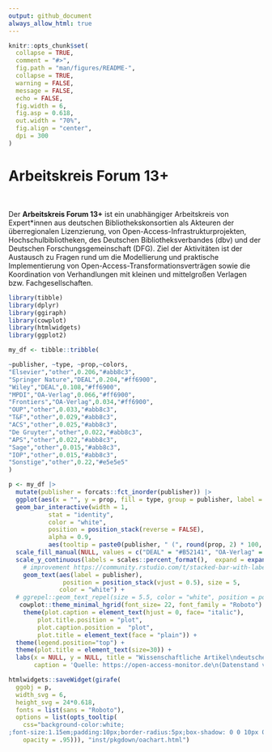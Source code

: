 ```yaml
---
output: github_document
always_allow_html: true
---
```


<!-- README.md is generated from README.Rmd. Please edit that file -->

```r
knitr::opts_chunk$set(
  collapse = TRUE,
  comment = "#>",
  fig.path = "man/figures/README-",
  collapse = TRUE,
  warning = FALSE,
  message = FALSE,
  echo = FALSE,
  fig.width = 6,
  fig.asp = 0.618,
  out.width = "70%",
  fig.align = "center",
  dpi = 300
)
```

<h1>Arbeitskreis Forum 13+</h1>

<div style="margin-top: 50px;">


Der **Arbeitskreis Forum 13+** ist ein unabhängiger Arbeitskreis von Expert*innen aus deutschen Bibliothekskonsortien als Akteuren der überregionalen Lizenzierung, von Open-Access-Infrastrukturprojekten, Hochschulbibliotheken, des Deutschen Bibliotheksverbandes (dbv) und der Deutschen Forschungsgemeinschaft (DFG).
Ziel der Aktivitäten ist der Austausch zu Fragen rund um die Modellierung und praktische Implementierung von Open-Access-Transformationsverträgen sowie die Koordination von Verhandlungen mit kleinen und mittelgroßen Verlagen bzw. Fachgesellschaften.


```r
library(tibble)
library(dplyr)
library(ggiraph)
library(cowplot)
library(htmlwidgets)
library(ggplot2)

my_df <- tibble::tribble(

~publisher, ~type, ~prop,~colors,
"Elsevier","other",0.206,"#abb8c3",
"Springer Nature","DEAL",0.204,"#ff6900",
"Wiley","DEAL",0.108,"#ff6900",
"MPDI","OA-Verlag",0.066,"#ff6900",
"Frontiers","OA-Verlag",0.034,"#ff6900",
"OUP","other",0.033,"#abb8c3",
"T&F","other",0.029,"#abb8c3",
"ACS","other",0.025,"#abb8c3",
"De Gruyter","other",0.022,"#abb8c3",
"APS","other",0.022,"#abb8c3",
"Sage","other",0.015,"#abb8c3",
"IOP","other",0.015,"#abb8c3",
"Sonstige","other",0.22,"#e5e5e5"
)

p <- my_df |>
  mutate(publisher = forcats::fct_inorder(publisher)) |>
  ggplot(aes(x = "", y = prop, fill = type, group = publisher, label = publisher)) +
  geom_bar_interactive(width = 1,
           stat = "identity",
           color = "white",
           position = position_stack(reverse = FALSE),
           alpha = 0.9,
           aes(tooltip = paste0(publisher, " (", round(prop, 2) * 100, "%)"))) +
  scale_fill_manual(NULL, values = c("DEAL" = "#B52141", "OA-Verlag" = "#0093c7", "other" = "grey60"), breaks= c("DEAL", "OA-Verlag")) +
  scale_y_continuous(labels = scales::percent_format(),  expand = expansion(mult = c(0, 0.05))) +
    # improvement https://community.rstudio.com/t/stacked-bar-with-labels-at-the-right-end-using-ggrepel-and-ggplot2/169123
    geom_text(aes(label = publisher), 
               position = position_stack(vjust = 0.5), size = 5,
              color = "white") +
  # ggrepel::geom_text_repel(size = 5.5, color = "white", position = position_stack(vjust = 0.5)) +
   cowplot::theme_minimal_hgrid(font_size= 22, font_family = "Roboto") +
    theme(plot.caption = element_text(hjust = 0, face= "italic"),
        plot.title.position = "plot", 
        plot.caption.position =  "plot",
        plot.title = element_text(face = "plain")) +
  theme(legend.position="top") +
  theme(plot.title = element_text(size=30)) +
  labs(x = NULL, y = NULL, title = "Wissenschaftliche Artikel\ndeutscher Einrichtungen\n2019-22",
       caption = 'Quelle: https://open-access-monitor.de\n(Datenstand vom 22.08.2023)')

htmlwidgets::saveWidget(girafe(
  ggobj = p,
  width_svg = 6,
  height_svg = 24*0.618,
  fonts = list(sans = "Roboto"),
  options = list(opts_tooltip(
    css="background-color:white;
;font-size:1.15em;padding:10px;border-radius:5px;box-shadow: 0 0 10px 0 rgba(0, 0, 0, 0.5)",
    opacity = .95))), "inst/pkgdown/oachart.html")

```

</div>


